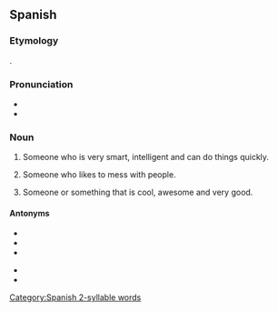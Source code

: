 ==Spanish==

===Etymology===
{{suffix|chingar|ón|lang=es}}.

===Pronunciation===
* {{es-IPA}}
* {{rhymes|on|lang=es}}

===Noun===
{{es-noun|m|chingones|f=chingona}}

# {{lb|es|Mexico|colloquial}} Someone who is very smart, intelligent and can do things quickly.
# {{lb|es|Mexico|colloquial|vulgar}} Someone who likes to mess with people.
# {{lb|es|Mexico|colloquial}} Someone or something that is cool, awesome and very good.

====Antonyms====
{{top2}}
* {{l|es|güey}}
* {{l|es|idiota}}
* {{l|es|menso}}
{{mid2}}
* {{l|es|pendejo}}
* {{l|es|tonto}}
{{bottom}}

[[Category:Spanish 2-syllable words]]